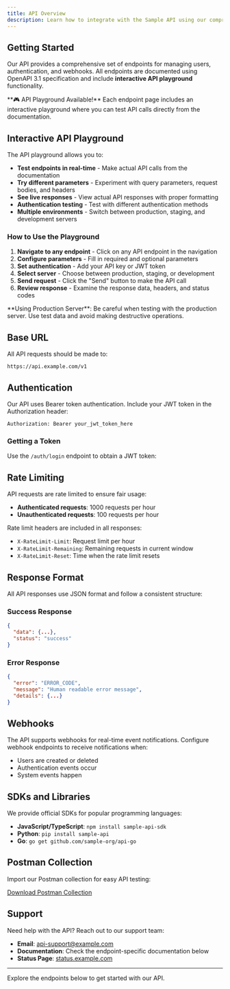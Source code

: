 ```yaml
---
title: API Overview
description: Learn how to integrate with the Sample API using our comprehensive REST API and interactive playground
---
```



## Getting Started

Our API provides a comprehensive set of endpoints for managing users, authentication, and webhooks. All endpoints are documented using OpenAPI 3.1 specification and include **interactive API playground** functionality.

<Info>
**🎮 API Playground Available!** 
Each endpoint page includes an interactive playground where you can test API calls directly from the documentation.
</Info>

## Interactive API Playground

The API playground allows you to:

- **Test endpoints in real-time** - Make actual API calls from the documentation
- **Try different parameters** - Experiment with query parameters, request bodies, and headers
- **See live responses** - View actual API responses with proper formatting
- **Authentication testing** - Test with different authentication methods
- **Multiple environments** - Switch between production, staging, and development servers

### How to Use the Playground

1. **Navigate to any endpoint** - Click on any API endpoint in the navigation
2. **Configure parameters** - Fill in required and optional parameters
3. **Set authentication** - Add your API key or JWT token
4. **Select server** - Choose between production, staging, or development
5. **Send request** - Click the "Send" button to make the API call
6. **Review response** - Examine the response data, headers, and status codes

<Warning>
**Using Production Server**: Be careful when testing with the production server. Use test data and avoid making destructive operations.
</Warning>

## Base URL

All API requests should be made to:

```
https://api.example.com/v1
```

## Authentication

Our API uses Bearer token authentication. Include your JWT token in the Authorization header:

```http
Authorization: Bearer your_jwt_token_here
```

### Getting a Token

Use the `/auth/login` endpoint to obtain a JWT token:

<AuthExample />

## Rate Limiting

API requests are rate limited to ensure fair usage:

- **Authenticated requests**: 1000 requests per hour
- **Unauthenticated requests**: 100 requests per hour

Rate limit headers are included in all responses:

- `X-RateLimit-Limit`: Request limit per hour
- `X-RateLimit-Remaining`: Remaining requests in current window
- `X-RateLimit-Reset`: Time when the rate limit resets

## Response Format

All API responses use JSON format and follow a consistent structure:

### Success Response
```json
{
  "data": {...},
  "status": "success"
}
```

### Error Response
```json
{
  "error": "ERROR_CODE",
  "message": "Human readable error message",
  "details": {...}
}
```

## Webhooks

The API supports webhooks for real-time event notifications. Configure webhook endpoints to receive notifications when:

- Users are created or deleted
- Authentication events occur
- System events happen

## SDKs and Libraries

We provide official SDKs for popular programming languages:

- **JavaScript/TypeScript**: `npm install sample-api-sdk`
- **Python**: `pip install sample-api`
- **Go**: `go get github.com/sample-org/api-go`

## Postman Collection

Import our Postman collection for easy API testing:

[Download Postman Collection](https://api.example.com/postman/collection.json)

## Support

Need help with the API? Reach out to our support team:

- **Email**: api-support@example.com
- **Documentation**: Check the endpoint-specific documentation below
- **Status Page**: [status.example.com](https://status.example.com)

---

Explore the endpoints below to get started with our API.
